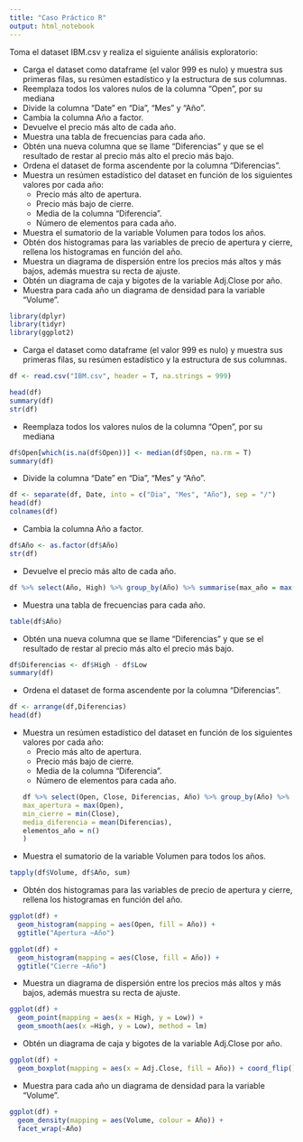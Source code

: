 ```yaml
---
title: "Caso Práctico R"
output: html_notebook
---
```


Toma el dataset IBM.csv y realiza el siguiente análisis exploratorio:

* Carga el dataset como dataframe (el valor 999 es nulo) y muestra sus primeras filas, su resúmen estadístico y la estructura de sus columnas.
* Reemplaza todos los valores nulos de la columna "Open", por su mediana
* Divide la columna "Date" en "Dia", "Mes" y "Año".
* Cambia la columna Año a factor.
* Devuelve el precio más alto de cada año.
* Muestra una tabla de frecuencias para cada año.
* Obtén una nueva columna que se llame "Diferencias" y que se el resultado de restar al precio más alto el precio más bajo.
* Ordena el dataset de forma ascendente por la columna "Diferencias".
* Muestra un resúmen estadístico del dataset en función de los siguientes valores por cada año:
  + Precio más alto de apertura.
  + Precio más bajo de cierre.
  + Media de la columna "Diferencia".
  + Número de elementos para cada año.
* Muestra el sumatorio de la variable Volumen para todos los años.
* Obtén dos histogramas para las variables de precio de apertura y cierre, rellena los histogramas en función del año.
* Muestra un diagrama de dispersión entre los precios más altos y más bajos, además muestra su recta de ajuste.
* Obtén un diagrama de caja y bigotes de la variable Adj.Close por año.
* Muestra para cada año un diagrama de densidad para la variable "Volume".

```r
library(dplyr)
library(tidyr)
library(ggplot2)
```
* Carga el dataset como dataframe (el valor 999 es nulo) y muestra sus primeras filas, su resúmen estadístico y la estructura de sus columnas.
```r
df <- read.csv("IBM.csv", header = T, na.strings = 999)
```
```r
head(df)
summary(df)
str(df)
```
* Reemplaza todos los valores nulos de la columna "Open", por su mediana
```r
df$Open[which(is.na(df$Open))] <- median(df$Open, na.rm = T)
summary(df)
```
* Divide la columna "Date" en "Dia", "Mes" y "Año".
```r
df <- separate(df, Date, into = c("Dia", "Mes", "Año"), sep = "/")
head(df)
colnames(df)
```
* Cambia la columna Año a factor.
```r
df$Año <- as.factor(df$Año)
str(df)
```
* Devuelve el precio más alto de cada año.
```r
df %>% select(Año, High) %>% group_by(Año) %>% summarise(max_año = max(High))
```
* Muestra una tabla de frecuencias para cada año.
```r
table(df$Año)
```
* Obtén una nueva columna que se llame "Diferencias" y que se el resultado de restar al precio más alto el precio más bajo.
```r
df$Diferencias <- df$High - df$Low
summary(df)
```
* Ordena el dataset de forma ascendente por la columna "Diferencias".
```r
df <- arrange(df,Diferencias)
head(df)
```
* Muestra un resúmen estadístico del dataset en función de los siguientes valores por cada año:
  + Precio más alto de apertura.
  + Precio más bajo de cierre.
  + Media de la columna "Diferencia".
  + Número de elementos para cada año.
```r
df %>% select(Open, Close, Diferencias, Año) %>% group_by(Año) %>% summarise(
  max_apertura = max(Open),
  min_cierre = min(Close),
  media_diferencia = mean(Diferencias),
  elementos_año = n()
)
```
* Muestra el sumatorio de la variable Volumen para todos los años.
```r
tapply(df$Volume, df$Año, sum)
```
* Obtén dos histogramas para las variables de precio de apertura y cierre, rellena los histogramas en función del año.
```r
ggplot(df) +
  geom_histogram(mapping = aes(Open, fill = Año)) + 
  ggtitle("Apertura ~Año")

ggplot(df) +
  geom_histogram(mapping = aes(Close, fill = Año)) + 
  ggtitle("Cierre ~Año")

```
* Muestra un diagrama de dispersión entre los precios más altos y más bajos, además muestra su recta de ajuste.
```r
ggplot(df) + 
  geom_point(mapping = aes(x = High, y = Low)) +
  geom_smooth(aes(x =High, y = Low), method = lm)
```
* Obtén un diagrama de caja y bigotes de la variable Adj.Close por año.
```r
ggplot(df) + 
  geom_boxplot(mapping = aes(x = Adj.Close, fill = Año)) + coord_flip()
```
* Muestra para cada año un diagrama de densidad para la variable "Volume".
```r
ggplot(df) + 
  geom_density(mapping = aes(Volume, colour = Año)) +
  facet_wrap(~Año)
```



